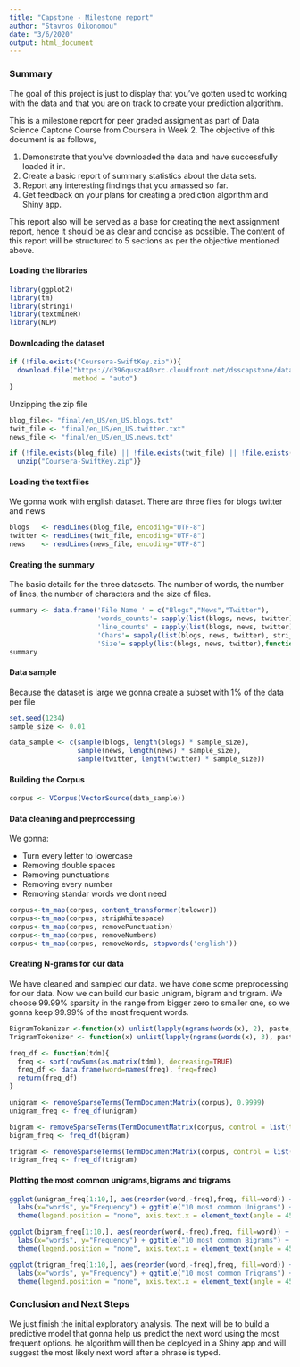 ```yaml
---
title: "Capstone - Milestone report"
author: "Stavros Oikonomou"
date: "3/6/2020"
output: html_document
---
```

### Summary

The goal of this project is just to display that you've gotten used to working with the data and that you are on track to create your prediction algorithm.

This is a milestone report for peer graded assigment as part of Data Science Captone Course from Coursera in Week 2. The objective of this document is as follows,

1. Demonstrate that you’ve downloaded the data and have successfully loaded it in.
2. Create a basic report of summary statistics about the data sets.
3. Report any interesting findings that you amassed so far.
4. Get feedback on your plans for creating a prediction algorithm and Shiny app.

This report also will be served as a base for creating the next assignment report, hence it should be as clear and concise as possible. The content of this report will be structured to 5 sections as per the objective mentioned above.


#### Loading the libraries
```r
library(ggplot2)
library(tm)
library(stringi)
library(textmineR)
library(NLP)
```

#### Downloading the dataset
```r
if (!file.exists("Coursera-SwiftKey.zip")){
  download.file("https://d396qusza40orc.cloudfront.net/dsscapstone/dataset/Coursera-SwiftKey.zip","Coursera-SwiftKey.zip",
                method = "auto")
}
```

Unzipping the zip file
```r
blog_file<- "final/en_US/en_US.blogs.txt"
twit_file <- "final/en_US/en_US.twitter.txt"
news_file <- "final/en_US/en_US.news.txt"

if (!file.exists(blog_file) || !file.exists(twit_file) || !file.exists(news_file) ){
  unzip("Coursera-SwiftKey.zip")}
```

#### Loading the text files
We gonna work with english dataset. There are three files for blogs twitter and news
```r
blogs   <- readLines(blog_file, encoding="UTF-8")
twitter <- readLines(twit_file, encoding="UTF-8")
news    <- readLines(news_file, encoding="UTF-8")
```

#### Creating the summary
The basic details for the three datasets. The number of words, the number of lines, the number of characters and the size of files.
```r
summary <- data.frame('File Name ' = c("Blogs","News","Twitter"),
                      'words_counts'= sapply(list(blogs, news, twitter), function(x) {sum(stri_count_words(x))}),
                      'line_counts' = sapply(list(blogs, news, twitter), stri_stats_general)[1,],
                      'Chars'= sapply(list(blogs, news, twitter), stri_stats_general)[3,],
                      'Size'= sapply(list(blogs, news, twitter),function(x){format(object.size(x),"MB")}))
summary
```

#### Data sample
Because the dataset is large we gonna create a subset with 1% of the data per file
```r
set.seed(1234)
sample_size <- 0.01

data_sample <- c(sample(blogs, length(blogs) * sample_size),
                 sample(news, length(news) * sample_size),
                 sample(twitter, length(twitter) * sample_size))
```

#### Building the Corpus
```r
corpus <- VCorpus(VectorSource(data_sample))
```

#### Data cleaning and preprocessing
We gonna:

* Turn every letter to lowercase
* Removing double spaces
* Removing punctuations
* Removing every number
* Removing standar words we dont need
```r
corpus<-tm_map(corpus, content_transformer(tolower))
corpus<-tm_map(corpus, stripWhitespace)
corpus<-tm_map(corpus, removePunctuation)
corpus<-tm_map(corpus, removeNumbers)
corpus<-tm_map(corpus, removeWords, stopwords('english'))
```

#### Creating N-grams for our data
We have cleaned and sampled our data. we have done some preprocessing for our data. Now we can build our basic unigram, bigram and trigram. We choose 99.99% sparsity in the range from bigger zero to smaller one, so we gonna keep 99.99% of the most frequent words.
```r
BigramTokenizer <-function(x) unlist(lapply(ngrams(words(x), 2), paste, collapse = " "), use.names = FALSE)
TrigramTokenizer <- function(x) unlist(lapply(ngrams(words(x), 3), paste, collapse = " "), use.names = FALSE)

freq_df <- function(tdm){
  freq <- sort(rowSums(as.matrix(tdm)), decreasing=TRUE)
  freq_df <- data.frame(word=names(freq), freq=freq)
  return(freq_df)
}

unigram <- removeSparseTerms(TermDocumentMatrix(corpus), 0.9999)
unigram_freq <- freq_df(unigram)

bigram <- removeSparseTerms(TermDocumentMatrix(corpus, control = list(tokenize = BigramTokenizer)), 0.9999)
bigram_freq <- freq_df(bigram)

trigram <- removeSparseTerms(TermDocumentMatrix(corpus, control = list(tokenize = TrigramTokenizer)), 0.9999)
trigram_freq <- freq_df(trigram)
```

#### Plotting the most common unigrams,bigrams and trigrams
```r
ggplot(unigram_freq[1:10,], aes(reorder(word,-freq),freq, fill=word)) + geom_bar(stat="identity") +
  labs(x="words", y="Frequency") + ggtitle("10 most common Unigrams") + 
  theme(legend.position = "none", axis.text.x = element_text(angle = 45, size = 12, hjust = 1)) 
```

```r
ggplot(bigram_freq[1:10,], aes(reorder(word,-freq),freq, fill=word)) + geom_bar(stat="identity") +
  labs(x="words", y="Frequency") + ggtitle("10 most common Bigrams") + 
  theme(legend.position = "none", axis.text.x = element_text(angle = 45, size = 12, hjust = 1)) 
```

```r
ggplot(trigram_freq[1:10,], aes(reorder(word,-freq),freq, fill=word)) + geom_bar(stat="identity") +
  labs(x="words", y="Frequency") + ggtitle("10 most common Trigrams") + 
  theme(legend.position = "none", axis.text.x = element_text(angle = 45, size = 12, hjust = 1))
```

### Conclusion and Next Steps
We just finish the initial exploratory analysis. The next will be to build a predictive model that gonna help us predict the next word using the most frequent options. he algorithm will then be deployed in a Shiny app and will suggest the most likely next word after a phrase is typed.









